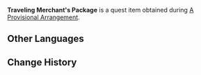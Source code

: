 {{Item Infobox
|id           = 100476
|image        = Item Sack.png
|type         = Quest Items
|description  = A package given from a traveling merchant to Huai'an, boss of the Wangshu Inn. There seems to be some gifts inside. It's heavy enough to pique your interest, but not so heavy as to make you worry.
|source1      = Given during [[A Provisional Arrangement]]
}}
'''Traveling Merchant's Package''' is a quest item obtained during [[A Provisional Arrangement]].

==Other Languages==
{{Other Languages
|default_hidden = 1
|en      = Traveling Merchant's Package
|zhs     = 客商的包裹
|zhs_rm  = Kèshāng de Bāoguǒ
|zht     = 客商的包裹
|zht_rm  = Kèshāng de Bāoguǒ
|ja      = 客商の荷物
|ja_rm   = Kyakushou no Nimotsu{{Assumed}}
|ko      = 행상의 보따리
|ko_rm   = Haengsang-ui Bottari
|es      = Paquete del comerciante
|fr      = Colis du commerçant
|ru      = Посылка от постояльца
|th      = พัสดุของพ่อค้าต่างถิ่น
|th_rm   = 
|vi      = Chiếc túi của khách
|de      = Paket eines Geschäftsreisenden
|id      = Paket Perjalanan Pedagang
|pt      = Pacote do Comerciante Ambulante
}}

==Change History==
{{Change History|1.0}}